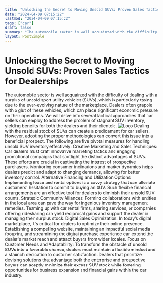 ```yaml
---
title: "Unlocking the Secret to Moving Unsold SUVs: Proven Sales Tactics for Dealerships"
date: "2024-04-09 07:15:22"
lastmod: "2024-04-09 07:15:22"
tags: ["car"]
draft: false
summary: "The automobile sector is well acquainted with the difficulty of dealing with a surplus of unsold sport utility vehicles (SUVs), which is particularly taxing due to the ever-evolving nature of the marketplace. Dealers often grapple with a glut of these vehicles, which can place significant economic pressure on their operations. We will delve into several tactical approaches that car sellers can employ to address the problem of stagnant SUV inventory, yielding benefits for both the dealers and their clientele."
layout: PostSimple
---
```

# Unlocking the Secret to Moving Unsold SUVs: Proven Sales Tactics for Dealerships
The automobile sector is well acquainted with the difficulty of dealing with a surplus of unsold sport utility vehicles (SUVs), which is particularly taxing due to the ever-evolving nature of the marketplace. Dealers often grapple with a glut of these vehicles, which can place significant economic pressure on their operations. We will delve into several tactical approaches that car sellers can employ to address the problem of stagnant SUV inventory, yielding benefits for both the dealers and their clientele.
<img alt="Logo" class="lazyImg" data-src="https://cdn.seniorsselection.com/src_image/07c0cc32bd546b2074dfb4b2419cd04b.webp" src="/statics/image/loading.webp"/>
Dealing with the residual stock of SUVs can create a predicament for car sellers. However, adopting the proper methodologies can convert this issue into a beneficial prospect. The following are five pivotal measures for handling unsold SUV inventory effectively:
Creative Marketing and Sales Techniques:
Car dealers must craft innovative marketing tactics and engaging promotional campaigns that spotlight the distinct advantages of SUVs. These efforts are crucial in captivating the interest of prospective purchasers. Monitoring consumer inclinations and market dynamics helps dealers predict and adapt to changing demands, allowing for better inventory control.
Alternative Financing and Utilization Options:
Implementing lease and rental options is a savvy strategy that can alleviate customers' hesitation to commit to buying an SUV. Such flexible financial arrangements are an effective tool for dealers to diminish their unsold SUV counts.
Strategic Community Alliances:
Forming collaborations with entities in the local area can pave the way for ingenious inventory management remedies. Teaming up with car rental firms, sharing services, or companies offering ridesharing can yield reciprocal gains and support the dealer in managing their surplus stock.
Digital Sales Optimization:
In today’s digital marketplace, it's critical for dealers to optimize their online presence. Establishing a compelling website, maintaining an impactful social media footprint, and streamlining the digital purchase experience can extend the dealer's market reach and attract buyers from wider locales.
Focus on Customer Needs and Adaptability:
To transform the obstacle of unsold SUVs into a favorable chance, dealers must maintain a flexible mindset and a staunch dedication to customer satisfaction. Dealers that prioritize devising solutions that advantage both the enterprise and prospective buyers can adeptly minimize their excess SUV stock while fostering opportunities for business expansion and financial gains within the car industry.
        